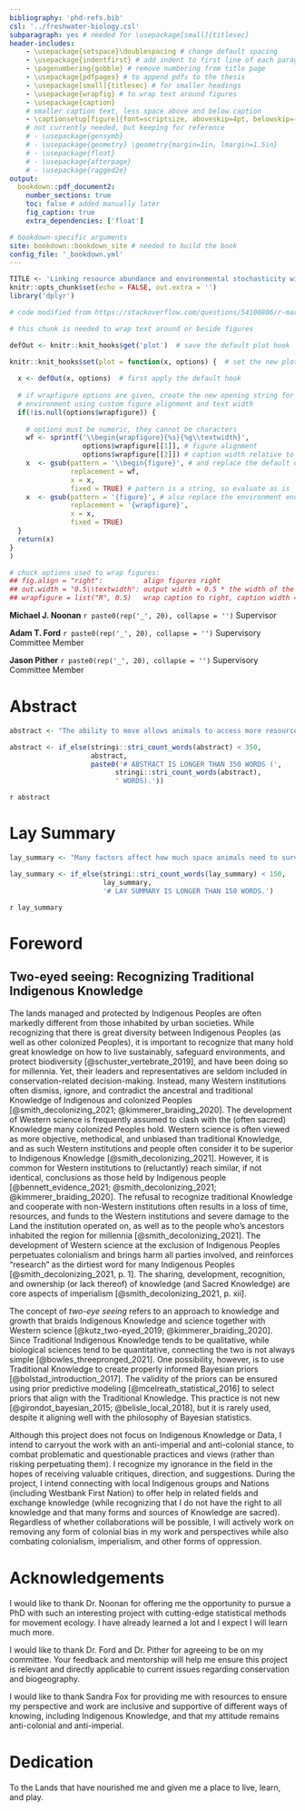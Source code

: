 ```yaml
---
bibliography: 'phd-refs.bib'
csl: '../freshwater-biology.csl'
subparagraph: yes # needed for \usepackage[small]{titlesec}
header-includes:
    - \usepackage{setspace}\doublespacing # change default spacing
    - \usepackage{indentfirst} # add indent to first line of each paragraph
    - \pagenumbering{gobble} # remove numbering from title page
    - \usepackage{pdfpages} # to append pdfs to the thesis
    - \usepackage[small]{titlesec} # for smaller headings
    - \usepackage{wrapfig} # to wrap text around figures
    - \usepackage{caption}
    # smaller caption text, less space above and below caption
    - \captionsetup[figure]{font=scriptsize, aboveskip=4pt, belowskip=-20pt}
    # not currently needed, but keeping for reference
    # - \usepackage{gensymb}
    # - \usepackage{geometry} \geometry{margin=1in, lmargin=1.5in}
    # - \usepackage{float}
    # - \usepackage{afterpage}
    # - \usepackage{ragged2e}
output:
  bookdown::pdf_document2:
    number_sections: true
    toc: false # added manually later
    fig_caption: true
    extra_dependencies: ['float']

# bookdown-specific arguments
site: bookdown::bookdown_site # needed to build the book
config_file: '_bookdown.yml'
---
```


```r
TITLE <- 'Linking resource abundance and environmental stochasticity with animal space use using continuous-time stochastic processes'
knitr::opts_chunk$set(echo = FALSE, out.extra = '')
library('dplyr')
```

```r
# code modified from https://stackoverflow.com/questions/54100806/r-markdown-how-do-i-make-text-float-around-figures

# this chunk is needed to wrap text around or beside figures

defOut <- knitr::knit_hooks$get('plot')  # save the default plot hook

knitr::knit_hooks$set(plot = function(x, options) {  # set the new plot hook ...
  
  x <- defOut(x, options)  # first apply the default hook
  
  # if wrapfigure options are given, create the new opening string for the wrapfigure
  # environment using custom figure alignment and text width
  if(!is.null(options$wrapfigure)) {
    
    # options must be numeric, they cannot be characters
    wf <- sprintf('\\begin{wrapfigure}{%s}{%g\\textwidth}',
                  options$wrapfigure[[1]], # figure alignment
                  options$wrapfigure[[2]]) # caption width relative to text width
    x  <- gsub(pattern = '\\begin{figure}', # and replace the default one with it
               replacement = wf,
               x = x,
               fixed = TRUE) # pattern is a string, so evaluate as is
    x  <- gsub(pattern = '{figure}', # also replace the environment ending
               replacement = '{wrapfigure}',
               x = x,
               fixed = TRUE)
  }
  return(x)
}
)

# chuck options used to wrap figures:
## fig.align = "right":          align figures right
## out.width = "0.5\\textwidth": output width = 0.5 * the width of the text
## wrapfigure = list("R", 0.5)   wrap caption to right, caption width = 0.5 text width
```

<!-- http://www.personal.ceu.hu/tex/breaking.htm for breaking lines and pages-->

<!-- center text, triple spacing, leave blank lines between sections -->

\begin{center}

\setstretch{3}

\textbf{`r toupper(TITLE)`}

by

Stefano Mezzini

\bigskip

B.Sc. Hons. Biology, University of Regina, 2021

B.Sc. Statistics, University of Regina, 2021

\bigskip

A THESIS SUBMITTED IN PARTIAL FULFILLMENT OF

THE REQUIREMENTS FOR THE DEGREE OF

DOCTOR OF PHILOSOPHY

in

THE COLLEGE OF GRADUATE STUDIES

(Biology)

THE UNIVERSITY OF BRITISH COLUMBIA

(Okanagan)

`r paste(month.name[lubridate::month(Sys.Date())], lubridate::year(Sys.Date()))`

© Stefano Mezzini, `r lubridate::year(Sys.Date())`

\end{center}

\doublespacing

\newpage

<!--
***NOTES:***

- not using the style guideline at https://github.com/jepa/ubcdown because it requires cloning and forking the repository
- UBC-V style: https://faculty.washington.edu/mforbes/projects/ubcthesis/
- TU Delft, Netherlands, template https://www.tudelft.nl/huisstijl/downloads
- contact Sunil Suresh, Kristy Baxter, and Mathew Vis-Dunbar once I've made a template
- see https://gradstudies.ok.ubc.ca/theses-supplementary-deposit/ for how to submit and store supplementary materials to support transparency and reproducibility, as well as SI from other theses
- underline entire lines with committee members and examiners for them to sign?

-->

\pagenumbering{roman} <!-- use roman numerals -->

\setcounter{page}{2} <!-- cover page is page i, so start from ii -->

\textbf{The following individuals certify that they have read, and recommend to the College of Graduate Studies for acceptance, a thesis entitled:\newline
\textit{`r TITLE`},\newline
submitted by Stefano Mezzini in partial fulfillment of the requirements of the degree of Doctor of Philosophy.}

\bigskip

**Michael J. Noonan** \hfill`r paste0(rep('_', 20), collapse = '')`\newline
Supervisor

**Adam T. Ford** \hfill`r paste0(rep('_', 20), collapse = '')`\newline
Supervisory Committee Member

**Jason Pither** \hfill`r paste0(rep('_', 20), collapse = '')`\newline
Supervisory Committee Member

<!--
**University Examiner.** \hfill`r paste0(rep('_', 20), collapse = '')`\newline
University Examiner

**External Examiner.** \hfill`r paste0(rep('_', 20), collapse = '')`\newline
External Examiner
-->

<!--Additional Committee Members include:

Click or tap here to enter text.
Supervisory Committee Member

Click or tap here to enter text.
Supervisory Committee Member.-->

\newpage

# Abstract {-}

<!-- The abstract is a concise and accurate summary of the research contained in the thesis. It states the problem, the methods of investigation, and the general conclusions. It should not contain tables, graphs or illustrations. It must not exceed 350 words, and should contain relevant keywords that will facilitate automated information retrieval. There may only be one abstract for the entire thesis. -->

```r
abstract <- "The ability to move allows animals to access more resources and decrease the risk of mortality or injury from various threats, including predation and competition. However, most motile animals depend on movement to achieve an energetic balance, survive, and reproduce. Animals' spatial needs depend on a multitute of factors, including resource abundance, competitive pressure, predation, weather, and climate. The effects of many of these factors have been studied extensively, but the effects of environmental heterogeneity and unpredictability remain largely understudied. This thesis aims to quantify how resource abundance and environmental variation affect animals' spatial needs using theoretical arguments, computational simulations, and a large animal movement dataset of over 1500 individuals from more than 75 species. To this end, this thesis will produce a new global measure of environmental variance which will be used to quantify the effect of environmental heterogeneity and stochasticity on animals' spatial needs while accounting for spatiotemporal trends and correlations within populations and species. The animals' movement will be modeled using continuous-time stochastic movement models. The effects of environmental variance on animal's spatial needs will be estimated using hierarchical generalized additive models that account for common trends between taxonomic groups and populations. The work will be carried out within a framework that recognizes the value of different forms of knowledge, including Traditional Indigenous Knowledge, and it will incorporate Traditional Indigenous Knowledge when possible. Overall, I expect spatial needs to be lower in areas with higher resource abundance and lower environmental variance. However, I also expect the effects of resource abundance and environmental variance to depend on the species and ecosystems of interest. Thus, the average trends between species may not be representative of individual populations and species."

abstract <- if_else(stringi::stri_count_words(abstract) < 350,
                    abstract,
                    paste0('# ABSTRACT IS LONGER THAN 350 WORDS (',
                          stringi::stri_count_words(abstract),
                          ' WORDS).'))
```

`r abstract`

\newpage

# Lay Summary {-}

<!-- The lay summary explains the key goals and contributions of the research/scholarly work in terms that can be understood by the general public. It does not use technical terms and discipline-specific language. It must not exceed 150 words in length. -->

```r
lay_summary <- "Many factors affect how much space animals need to survive and reproduce. The effects of many factors have been studied extensively, such as resource abundance, competitive pressure, predation, weather, and climate. However, the effects of environmental heterogeneity and unpredictability remain understudied. This thesis aims to quantify how resource abundance and environmental variation affect animals' spatial needs using a large animal movement dataset. This thesis will produce a global measure of environmental variance which will be used to quantify the effect of such variance on animals' spatial needs while accounting for spatiotemporal trends and correlations within populations and species. The work will be carried out while recognizing the value of different forms of knowledge, including Traditional Indigenous Knowledge. I expect spatial needs to be lower in areas with higher resource abundance and lower environmental variance, although this will likely depend on the species and ecosystems of interest."

lay_summary <- if_else(stringi::stri_count_words(lay_summary) < 150,
                       lay_summary,
                       '# LAY SUMMARY IS LONGER THAN 150 WORDS.')
```

`r lay_summary`

\newpage

<!--
# Preface {-}

The preface is a statement indicating the relative contributions of all collaborators and co-authors (including supervisors and members of the supervisory committee) of publications or material submitted for publication, emphasizing details of the student's contribution and stating the proportion of research and writing conducted by the student. It should include:
* Identification and design of the research program.
* Performance of the various parts of the research.
* Analysis of the research data.
* Preparation of manuscripts, if any.
* A list of any publications or submissions arising from work presented in the thesis including the title of the article and name of the publisher (only if the article has been accepted or published), and the chapter(s) of the dissertation in which the work is located.
* The name of the particular UBC Research Ethics Board, and the Certificate Number(s) of the Ethics Certificate(s) obtained, if ethics approval was required for the research.


\newpage
-->

# Foreword {-}

## Two-eyed seeing: Recognizing Traditional Indigenous Knowledge {-}

The lands managed and protected by Indigenous Peoples are often markedly different from those inhabited by urban societies. While recognizing that there is great diversity between Indigenous Peoples (as well as other colonized Peoples), it is important to recognize that many hold great knowledge on how to live sustainably, safeguard environments, and protect biodiversity [@schuster_vertebrate_2019], and have been doing so for millennia. Yet, their leaders and representatives are seldom included in conservation-related decision-making. Instead, many Western institutions often dismiss, ignore, and contradict the ancestral and traditional Knowledge of Indigenous and colonized Peoples [@smith_decolonizing_2021; @kimmerer_braiding_2020]. The development of Western science is frequently assumed to clash with the (often sacred) Knowledge many colonized Peoples hold. Western science is often viewed as more objective, methodical, and unbiased than traditional Knowledge, and as such Western institutions and people often consider it to be superior to Indigenous Knowledge [@smith_decolonizing_2021]. However, it is common for Western institutions to (reluctantly) reach similar, if not identical, conclusions as those held by Indigenous people [@bennett_evidence_2021; @smith_decolonizing_2021; @kimmerer_braiding_2020]. The refusal to recognize traditional Knowledge and cooperate with non-Western institutions often results in a loss of time, resources, and funds to the Western institutions and severe damage to the Land the institution operated on, as well as to the people who's ancestors inhabited the region for millennia [@smith_decolonizing_2021]. The development of Western science at the exclusion of Indigenous Peoples perpetuates colonialism and brings harm all parties involved, and reinforces "research" as the dirtiest word for many Indigenous Peoples [@smith_decolonizing_2021, p. 1]. The sharing, development, recognition, and ownership (or lack thereof) of knowledge (and Sacred Knowledge) are core aspects of imperialism [@smith_decolonizing_2021, p. xii].

The concept of *two-eye seeing* refers to an approach to knowledge and growth that braids Indigenous Knowledge and science together with Western science [@kutz_two-eyed_2019; @kimmerer_braiding_2020]. Since Traditional Indigenous Knowledge tends to be qualitative, while biological sciences tend to be quantitative, connecting the two is not always simple [@bowles_threepronged_2021]. One possibility, however, is to use Traditional Knowledge to create properly informed Bayesian priors [@bolstad_introduction_2017]. The validity of the priors can be ensured using prior predictive modeling [@mcelreath_statistical_2016] to select priors that align with the Traditional Knowledge. This practice is not new [@girondot_bayesian_2015; @belisle_local_2018], but it is rarely used, despite it aligning well with the philosophy of Bayesian statistics.

Although this project does not focus on Indigenous Knowledge or Data, I intend to carryout the work with an anti-imperial and anti-colonial stance, to combat problematic and questionable practices and views (rather than risking perpetuating them). I recognize my ignorance in the field in the hopes of receiving valuable critiques, direction, and suggestions. During the project, I intend connecting with local Indigenous groups and Nations (including Westbank First Nation) to offer help in related fields and exchange knowledge (while recognizing that I do not have the right to all knowledge and that many forms and sources of Knowledge are sacred). Regardless of whether collaborations will be possible, I will actively work on removing any form of colonial bias in my work and perspectives while also combating colonialism, imperialism, and other forms of oppression.

<!--
- https://focus.science.ubc.ca/stats-660805dd930a
- *A-spatial-overview-of-the-global-importance-of-Indigenous-lands-for-conservation*
- *Native knowledge for native ecosystems*
- *Searching for synergy integrating traditional and scientific ecological knowledge in environmental science education*
- *The Role of Indigenous Burning in Land Management*
- calls to action for scientists: @wong_towards_2020
- weaving TIK and Western knowledge: @tengo_weaving_2017
- *Weaving Indigenous knowledge systems and Western sciences in terrestrial research, monitoring and management in Canada: A protocol for a systematic map* [@henri_weaving_2021]
- *Indigenizing the North American Model of Wildlife Conservation* [@hessami_indigenizing_2021]
-->

\newpage

\tableofcontents

\newpage

\listoftables

\newpage

\listoffigures

\newpage

# Acknowledgements {-}

<!-- In this section you can acknowledge the extent to which assistance has been given by members of staff, fellow students, data technicians, editors, and/or others; recognize the supervision and advice given by your supervisor and committee members; acknowledge colleagues with whom you have written journal articles. -->

I would like to thank Dr. Noonan for offering me the opportunity to pursue a PhD with such an interesting project with cutting-edge statistical methods for movement ecology. I have already learned a lot and I expect I will learn much more.

I would like to thank Dr. Ford and Dr. Pither for agreeing to be on my committee. Your feedback and mentorship will help me ensure this project is relevant and directly applicable to current issues regarding conservation and biogeography.

I would like to thank Sandra Fox for providing me with resources to ensure my perspective and work are inclusive and supportive of different ways of knowing, including Indigenous Knowledge, and that my attitude remains anti-colonial and anti-imperial.

\newpage

# Dedication {-}

<!-- The dedication is usually quite short, and is a personal rather than academic recognition. You can use any font or language you wish for the dedication page. -->

To the Lands that have nourished me and given me a place to live, learn, and play.

\newpage

\pagenumbering{arabic} <!-- change numbering format -->

\setcounter{page}{1} <!-- start numbering from 1 -->

<!-- to refer to a section, add {#section-name} after the heading, and reference using \@ref(section-name) -->
